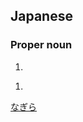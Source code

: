 ==Japanese==
{{ja-kanjitab|柳|楽}}

===Proper noun===
{{ja-pos|proper|なぎら}}

# {{surname|lang=ja}}

{{ja-pos|proper|やぎら}}

# {{surname|lang=ja}}

[[Category:Japanese surnames|なぎら]]